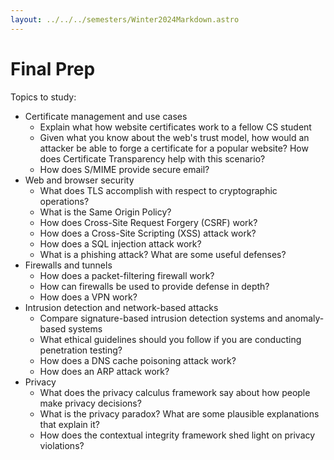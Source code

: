 ```yaml
---
layout: ../../../semesters/Winter2024Markdown.astro
---
```


# Final Prep

Topics to study:

- Certificate management and use cases
  - Explain what how website certificates work to a fellow CS student
  - Given what you know about the web's trust model, how would an attacker be
    able to forge a certificate for a popular website? How does Certificate
    Transparency help with this scenario?
  - How does S/MIME provide secure email?
- Web and browser security
  - What does TLS accomplish with respect to cryptographic operations?
  - What is the Same Origin Policy?
  - How does Cross-Site Request Forgery (CSRF) work?
  - How does a Cross-Site Scripting (XSS) attack work?
  - How does a SQL injection attack work?
  - What is a phishing attack? What are some useful defenses?
- Firewalls and tunnels
  - How does a packet-filtering firewall work?
  - How can firewalls be used to provide defense in depth?
  - How does a VPN work?
- Intrusion detection and network-based attacks
  - Compare signature-based intrusion detection systems and anomaly-based
    systems
  - What ethical guidelines should you follow if you are conducting penetration
    testing?
  - How does a DNS cache poisoning attack work?
  - How does an ARP attack work?
- Privacy
  - What does the privacy calculus framework say about how people make privacy
    decisions?
  - What is the privacy paradox? What are some plausible explanations that
    explain it?
  - How does the contextual integrity framework shed light on privacy
    violations?
